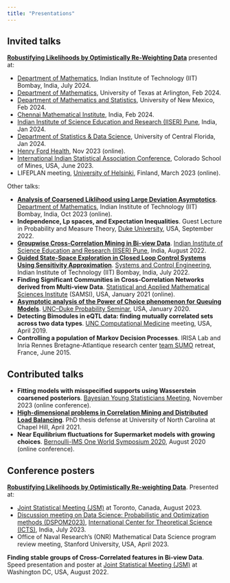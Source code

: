 ```yaml
---
title: "Presentations"
---
```



## Invited talks

[**Robustifying Likelihoods by Optimistically Re-Weighting Data**](resources/talk-slides/owl.pdf) presented at: 

- [Department of Mathematics](https://www.math.iitb.ac.in/), Indian Institute of Technology (IIT) Bombay, India, July 2024.
- [Department of Mathematics](https://www.uta.edu/academics/schools-colleges/science/departments/mathematics), University of Texas at Arlington, Feb 2024.
- [Department of Mathematics and Statistics](https://math.unm.edu/), University of New Mexico, Feb 2024.
- [Chennai Mathematical Institute](https://www.cmi.ac.in/), India, Feb 2024.
- [Indian Institute of
Science Education and Research (IISER) Pune](https://www.iiserpune.ac.in/), India, Jan 2024.
- [Department of Statistics \& Data Science](https://sciences.ucf.edu/statistics/), University of Central Florida, Jan 2024.  
- [Henry Ford Health](https://www.henryford.com/), Nov 2023 (online).
-  [International Indian Statistical Association Conference](https://www.intindstat.org/conference), Colorado School of Mines,
USA, June 2023.
- LIFEPLAN meeting, [University of Helsinki](https://www.helsinki.fi/en), Finland, March 2023 (online).

Other talks:

- [**Analysis of Coarsened Liklihood using Large Deviation Asymptotics**](resources/talk-slides/IITB-Oct2023.pdf). [Department of Mathematics](https://www.math.iitb.ac.in/),  Indian Institute of Technology (IIT) Bombay, India, Oct 2023 (online).
- **Independence, Lp spaces, and Expectation Inequalities**. Guest Lecture in
Probability and Measure Theory, [Duke University](https://duke.edu/), USA, September 2022.
- [**Groupwise Cross-Correlation Mining in Bi-view Data**](resources/talk-slides/IISER-Pune22.pdf). [Indian Institute of
Science Education and Research (IISER) Pune](https://www.iiserpune.ac.in/), India, August 2022.
- [**Guided State-Space Exploration in Closed Loop Control Systems Using Sensitivity Approximation**](resources/talk-slides/syscon-talk-22.pdf). [Systems and Control Engineering](https://www.sc.iitb.ac.in/), Indian
Institute of Technology (IIT) Bombay, India, July 2022.
- **Finding Significant Communities in Cross-Correlation Networks derived from Multi-view Data**. [Statistical and Applied Mathematical Sciences Institute](https://en.wikipedia.org/wiki/Statistical_and_Applied_Mathematical_Sciences_Institute)
(SAMSI), USA, January 2021 (online).
- [**Asymptotic analysis of the Power of Choice phenomenon for Queuing Models**](resources/talk-slides/Prob-seminar-slides.pdf). [UNC–Duke Probability Seminar](https://probabilitygroup.web.unc.edu/), USA, January 2020.
- **Detecting Bimodules in eQTL data: finding mutually correlated sets across two data types**. [UNC Computational Medicine](https://www.med.unc.edu/compmed/) meeting, USA, April 2019.
- **Controlling a population of Markov Decision Processes**. IRISA Lab and Inria Rennes Bretagne-Atlantique research center [team SUMO](https://www.irisa.fr/sumo/) retreat, France,
June 2015.

## Contributed talks

- **Fitting models with misspecified supports using Wasserstein coarsened posteriors**. [Bayesian Young Statisticians Meeting](https://baysmjisba.github.io/recollections.html), November 2023 (online conference).
- [**High-dimensional problems in
Correlation Mining and Distributed Load Balancing**](resources/talk-slides/PhD-defense.pdf). PhD thesis defense at University of North Carolina at  Chapel Hill, April 2021.
- **Near Equilibrium fluctuations for Supermarket models with growing choices**.
[Bernoulli-IMS One World Symposium 2020](https://www.worldsymposium2020.org/), August 2020 (online
conference).


## Conference posters

[**Robustifying Likelihoods by Optimistically Re-weighting Data**](resources/talk-slides/OWL-poster.pdf). Presented at:

- [Joint Statistical Meeting (JSM)](https://ww2.amstat.org/meetings/jsm/2023/) at Toronto, Canada, August 2023. 
- [Discussion meeting on Data Science: Probabilistic and Optimization methods (DSPOM2023)](https://www.icts.res.in/discussion-meeting/DSPOM2023), [International Center for Theoretical Science (ICTS)](https://www.icts.res.in), India, July 2023. 
- Office of Naval Research's (ONR) Mathematical Data Science program review meeting, Stanford University, USA, April 2023.

**Finding stable groups of Cross-Correlated features in Bi-view Data**. Speed presentation and poster at [Joint Statistical Meeting (JSM)](https://ww2.amstat.org/meetings/jsm/2022/) at Washington DC, USA, August 2022.